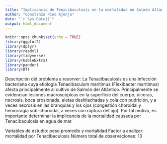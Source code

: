 ```yaml
---
title: "Implicancia de Tenacibaculosis en la mortalidad en Salmón Atlántico"
author: "Constanza Pino Ajenjo"
date: "`r Sys.Date()`"
output: html_document
---
```


```r
knitr::opts_chunk$set(echo = TRUE)
library(ggplot2)
library(dplyr)
library(readxl)
library(tidyverse)
library(kableExtra)
library(pander)
library(DT)

```

Descripción del problema a resorver: 
La Tenacibaculosis es una infección bacteriana cuya etiología Tenacibaculum maritimus (Flexibacter maritimus) afecta principalmente al cultivo de Salmón del Atlántico. Principalmente se evidencian lesiones macroscópicas en la superficie del cuerpo; úlceras, necrosis, boca erosionada, aletas deshilachadas y cola con pudrición,
y a veces necrosis en las branquias y los ojos (congestión choroidal y hemorragia sub-choroidal, a
veces con ruptura del ojo). Por tal motivo, es importante determinar la implicancia de la mortalidad causada por Tenacibaculosis en agua de mar.

Variables de estudio: peso promedio y mortalidad 
Factor a analizar: mortalidad por Tenacibaculosis
Número total de observaciones: 13
